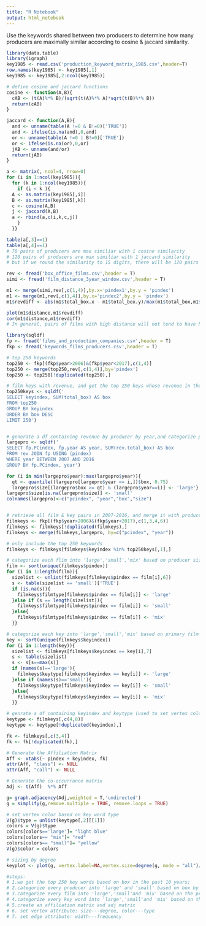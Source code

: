 ---
title: "R Notebook"
output: html_notebook
---

Use the keywords shared between two producers to determine how many producers are maximally similar according to cosine & jaccard similarity.
```{r Q1}
library(data.table)
library(igraph)
key1985 <- read.csv('production_keyword_matrix_1985.csv',header=T)
row.names(key1985) <- key1985[,1]
key1985 <- key1985[,2:ncol(key1985)]

# define cosine and jaccard functions
cosine <- function(A,B){
  cAB <- (t(A)%*% B)/(sqrt(t(A)%*% A)*sqrt(t(B)%*% B))
  return(cAB)
}

jaccard <- function(A,B){
  and <- unname(table(A !=0 & B!=0)['TRUE'])
  and <- ifelse(is.na(and),0,and)
  or <- unname(table(A !=0 | B!=0)['TRUE'])
  or <- ifelse(is.na(or),0,or)
  jAB <- unname(and/or)
  return(jAB)
}

a <- matrix(, ncol=4, nrow=0)
for (i in 1:ncol(key1985)){
  for (k in 1:ncol(key1985)){
    if (i < k ){
  A <- as.matrix(key1985[,i])
  B <- as.matrix(key1985[,k])
  c <- cosine(A,B)
  j <- jaccard(A,B)
  a <- rbind(a,c(i,k,c,j))
    }
  }}

table(a[,3]==1)
table(a[,4]==1)
# 70 pairs of producers are max similiar with 1 cosine similarity
# 120 pairs of producers are max similiar with 1 jaccard similarity
# but if we round the similarity to 15 digits, there will be 120 pairs with 1 cosine and 1 jaccard similarity

```


```{r Q2}
rev <- fread('box_office_films.csv',header = T)
simi <- fread('film_distance_3year_window.csv',header = T)

m1 <- merge(simi,rev[,c(1,4)],by.x='pindex1',by.y = 'pindex')
m1 <- merge(m1,rev[,c(1,4)],by.x='pindex2',by.y = 'pindex')
m1$revdiff <- abs(m1$total_box.x - m1$total_box.y)/max(m1$total_box,m1$total_box.y)  #normalize the revenue diff

plot(m1$distance,m1$revdiff)
cor(m1$distance,m1$revdiff)
# In general, pairs of films with high distance will not tend to have high revenue difference, the cor is 0.017
```






```{r Q3}
library(sqldf)
fp <- fread('films_and_production_companies.csv',header = T)
fkp <- fread('keywords_films_producers.csv',header = T)

# top 250 keywords
top250 <- fkp[(fkp$year>2006)&(fkp$year<2017),c(1,4)]
top250 <- merge(top250,rev[,c(1,4)],by='pindex')
top250 <- top250[!duplicated(top250),]

# film keys with revenue, and get the top 250 keys whose revenue in the past 10 years is top 250
top250keys <- sqldf('
SELECT keyindex, SUM(total_box) AS box
FROM top250
GROUP BY keyindex
ORDER BY box DESC
LIMIT 250')


# generate a df containing revenue by producer by year,and categorize producers' size based on rev of that year
largepro <- sqldf('
SELECT fp.PCindex, fp.year AS year, SUM(rev.total_box) AS box
FROM rev JOIN fp USING (pindex)
WHERE year BETWEEN 2007 AND 2016
GROUP BY fp.PCindex, year')

for (i in min(largepro$year):max(largepro$year)){
  qt <- quantile((largepro[largepro$year == i,])$box, 0.75)
  largepro$size[(largepro$box >= qt) & (largepro$year==i)] <- 'large'}
largepro$size[is.na(largepro$size)] <- 'small'
colnames(largepro)<-c("pcindex", "year","box","size")


# retrieve all film & key pairs in 2007-2016, and merge it with producer revenue and size
filmkeys <- fkp[(fkp$year>2006)&(fkp$year<2017),c(1,3,4,6)]
filmkeys <- filmkeys[!duplicated(filmkeys),]
filmkeys <- merge(filmkeys,largepro, by=c("pcindex", "year"))

# only include the top 250 keywords
filmkeys <- filmkeys[filmkeys$keyindex %in% top250keys[,1],]

# categorize each flim into 'large','small','mix' based on producer size
film <- sort(unique(filmkeys$pindex))
for (i in 1:length(film)){
  sizelist <- unlist(filmkeys[filmkeys$pindex == film[i],6])
  s <- table(sizelist == 'small')['TRUE']
  if (is.na(s)){
    filmkeys$filmtype[filmkeys$pindex == film[i]] <- 'large'
  }else if (s == length(sizelist)){
    filmkeys$filmtype[filmkeys$pindex == film[i]] <- 'small'
  }else{
    filmkeys$filmtype[filmkeys$pindex == film[i]] <- 'mix'
  }}

# categorize each key into 'large','small','mix' based on primary film category
key <- sort(unique(filmkeys$keyindex))
for (i in 1:length(key)){
  sizelist <- filmkeys[filmkeys$keyindex == key[i],7]
  s <- table(sizelist)
  s <- s[s==max(s)]
  if (names(s)=='large'){
    filmkeys$keytype[filmkeys$keyindex == key[i]] <- 'large'
  }else if (names(s)=='small'){
    filmkeys$keytype[filmkeys$keyindex == key[i]] <- 'small'
  }else{
    filmkeys$keytype[filmkeys$keyindex == key[i]] <- 'mix'
  }}

# genrate a df containing keyindex and keytype (used to set vertex color)
keytype <- filmkeys[,c(4,8)]
keytype <- keytype[!duplicated(keyindex),]

fk <- filmkeys[,c(3,4)]
fk <- fk[!duplicated(fk),]

# Generate the Affiliation Matrix
Aff <- xtabs(~ pindex + keyindex, fk)
attr(Aff, "class") <- NULL 
attr(Aff, "call") <- NULL 

# Generate the co-occurrance matrix
Adj <- t(Aff)  %*% Aff

g= graph.adjacency(Adj,weighted = T,'undirected')
g = simplify(g,remove.multiple = TRUE, remove.loops = TRUE)

# set vertex color based on key word type
V(g)$type = unlist(keytype[,2][[1]])
colors = V(g)$type
colors[colors=='large']= "light blue"
colors[colors== "mix"]= "red"
colors[colors== "small"]= "yellow"
V(g)$color = colors

# sizing by degree
keyplot <- plot(g, vertex.label=NA,vertex.size=degree(g, mode = "all")/25)

#steps:
# 1.we get the top 250 key words based on box in the past 10 years;
# 2.categorize every producer into 'large' and 'small' based on box by year;
# 3.categorize every film into 'large','small'and 'mix' based on the producer type;
# 4.categorize every key word into 'large','small'and 'mix' based on the primary film type;
# 5.create an affiliation matrix and adj matrix
# 6. set vertex attribute: size---degree, color---type
# 7. set edge attribute: width---frequency

```


